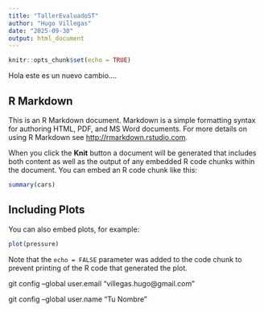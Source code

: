 ```yaml
---
title: "TallerEvaluadoST"
author: "Hugo Villegas"
date: "2025-09-30"
output: html_document
---
```


```r
knitr::opts_chunk$set(echo = TRUE)
```


Hola este es un nuevo cambio....



## R Markdown

This is an R Markdown document. Markdown is a simple formatting syntax for authoring HTML, PDF, and MS Word documents. For more details on using R Markdown see <http://rmarkdown.rstudio.com>.

When you click the **Knit** button a document will be generated that includes both content as well as the output of any embedded R code chunks within the document. You can embed an R code chunk like this:

```r
summary(cars)
```

## Including Plots

You can also embed plots, for example:

```r
plot(pressure)
```

Note that the `echo = FALSE` parameter was added to the code chunk to prevent printing of the R code that generated the plot.

git config --global user.email "villegas.hugo@gmail.com"

git config --global user.name "Tu Nombre"